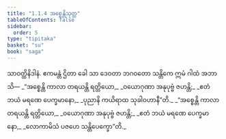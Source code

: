 ```yaml
---
title: "1.1.4 အစ္စေန္တိသုတ္တ"
tableOfContents: false
sidebar:
  order: 5
type: "tipitaka"
basket: "su"
book: "saga"
---
```



<DynamicBreadcrumb />

<Division number="4" book="saga">

<Paragraph number="13" book="saga">
သာဝတ္ထိနိဒါနံ. ဧကမန္တံ ဌိတာ ခေါ သာ ဒေဝတာ ဘဂဝတော သန္တိကေ ဣမံ ဂါထံ အဘာသိ—
</Paragraph>

<Paragraph number="14" type="verses" book="saga">
_“အစ္စေန္တိ ကာလာ တရယန္တိ ရတ္တိယော,_  
_ဝယောဂုဏာ အနုပုဗ္ဗံ ဇဟန္တိ;_  
_ဧတံ ဘယံ မရဏေ ပေက္ခမာနော,_  
_ပုညာနိ ကယိရာထ သုခါဝဟာနီ”တိ._  

</Paragraph>

<Paragraph number="15" type="verses" book="saga">
_“အစ္စေန္တိ ကာလာ တရယန္တိ ရတ္တိယော,_  
_ဝယောဂုဏာ အနုပုဗ္ဗံ ဇဟန္တိ;_  
_ဧတံ ဘယံ မရဏေ ပေက္ခမာနော,_  
_လောကာမိသံ ပဇဟေ သန္တိပေက္ခော”တိ._
</Paragraph>
</Division>